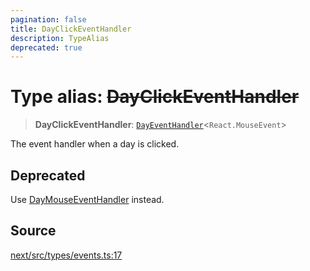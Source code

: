 ```yaml
---
pagination: false
title: DayClickEventHandler
description: TypeAlias
deprecated: true
---
```


# Type alias: ~~DayClickEventHandler~~

> **DayClickEventHandler**: [`DayEventHandler`](/api/next/type-aliases/DayEventHandler.mdx)\<`React.MouseEvent`\>

The event handler when a day is clicked.

## Deprecated

Use [DayMouseEventHandler](/api/next/type-aliases/DayMouseEventHandler.mdx) instead.

## Source

[next/src/types/events.ts:17](https://github.com/gpbl/react-day-picker/blob/575f9be39/next/src/types/events.ts#L17)
